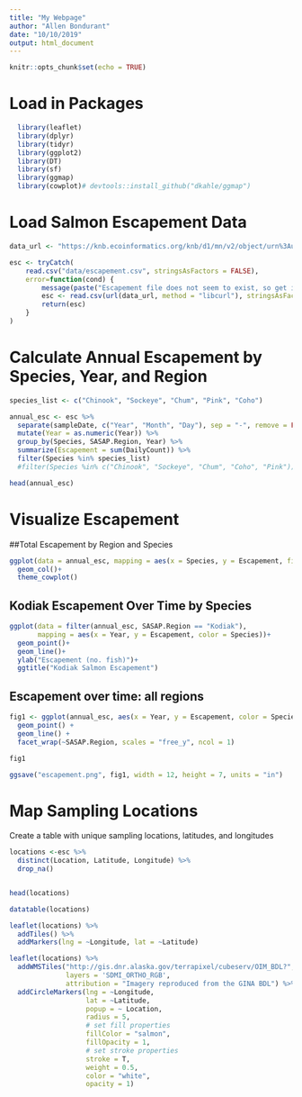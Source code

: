 ```yaml
---
title: "My Webpage"
author: "Allen Bondurant"
date: "10/10/2019"
output: html_document
---
```


```r
knitr::opts_chunk$set(echo = TRUE)
```


# Load in Packages
```r
  library(leaflet)
  library(dplyr)
  library(tidyr)
  library(ggplot2)
  library(DT)
  library(sf)
  library(ggmap)
  library(cowplot)# devtools::install_github("dkahle/ggmap")
```

# Load Salmon Escapement Data

```r
data_url <- "https://knb.ecoinformatics.org/knb/d1/mn/v2/object/urn%3Auuid%3Af119a05b-bbe7-4aea-93c6-85434dcb1c5e"

esc <- tryCatch(
    read.csv("data/escapement.csv", stringsAsFactors = FALSE),
    error=function(cond) {
        message(paste("Escapement file does not seem to exist, so get it from the KNB."))
        esc <- read.csv(url(data_url, method = "libcurl"), stringsAsFactors = FALSE)
        return(esc)
    }
)


```

# Calculate Annual Escapement by Species, Year, and Region

```r
species_list <- c("Chinook", "Sockeye", "Chum", "Pink", "Coho")

annual_esc <- esc %>% 
  separate(sampleDate, c("Year", "Month", "Day"), sep = "-", remove = FALSE) %>% 
  mutate(Year = as.numeric(Year)) %>% 
  group_by(Species, SASAP.Region, Year) %>% 
  summarize(Escapement = sum(DailyCount)) %>% 
  filter(Species %in% species_list)
  #filter(Species %in% c("Chinook", "Sockeye", "Chum", "Coho", "Pink"))

head(annual_esc)
```

# Visualize Escapement
##Total Escapement by Region and Species
```r
ggplot(data = annual_esc, mapping = aes(x = Species, y = Escapement, fill = SASAP.Region)) +
  geom_col()+
  theme_cowplot()
```
## Kodiak Escapement Over Time by Species

```r
ggplot(data = filter(annual_esc, SASAP.Region == "Kodiak"),
       mapping = aes(x = Year, y = Escapement, color = Species))+
  geom_point()+
  geom_line()+
  ylab("Escapement (no. fish)")+
  ggtitle("Kodiak Salmon Escapement")
```
## Escapement over time: all regions
```r
fig1 <- ggplot(annual_esc, aes(x = Year, y = Escapement, color = Species))+
  geom_point() +
  geom_line() +
  facet_wrap(~SASAP.Region, scales = "free_y", ncol = 1)

fig1

ggsave("escapement.png", fig1, width = 12, height = 7, units = "in")
```




# Map Sampling Locations

Create a table with unique sampling locations, latitudes, and longitudes



```r
locations <-esc %>% 
  distinct(Location, Latitude, Longitude) %>% 
  drop_na()


head(locations)
```

```r
datatable(locations)
```

```r
leaflet(locations) %>% 
  addTiles() %>% 
  addMarkers(lng = ~Longitude, lat = ~Latitude)
```


```r
leaflet(locations) %>% 
  addWMSTiles("http://gis.dnr.alaska.gov/terrapixel/cubeserv/OIM_BDL?",
              layers = 'SDMI_ORTHO_RGB',
              attribution = "Imagery reproduced from the GINA BDL") %>%
  addCircleMarkers(lng = ~Longitude,
                   lat = ~Latitude,
                   popup = ~ Location,
                   radius = 5,
                   # set fill properties
                   fillColor = "salmon",
                   fillOpacity = 1,
                   # set stroke properties
                   stroke = T,
                   weight = 0.5,
                   color = "white",
                   opacity = 1)
```

